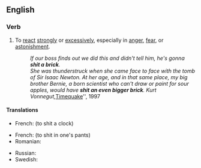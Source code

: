==English==

===Verb===
{{en-verb|head=[[shit]] [[a]] [[brick]]|shits a brick|shitting a brick|'''shit a brick''' ''or'' '''[[shat a brick]]''' ''or'' '''[[shitted a brick]]'''|'''shit a brick''' ''or'' '''[[shitted a brick]]''' ''or'' '''[[shat a brick]]'''}}

# {{context|idiomatic|vulgar}} To [[react]] [[strongly]] or [[excessively]], especially in [[anger]], [[fear]], or [[astonishment]].
#: ''If our boss finds out we did this and didn't tell him, he's gonna '''shit a brick'''.''
#: ''She was thunderstruck when she came face to face with the tomb of Sir Isaac Newton. At her age, and in that same place, my big brother Bernie, a born scientist who can't draw or paint for sour apples, would have '''shit an even bigger brick'''. Kurt Vonnegut, ''[[:w:Timequake|Timequake]]'', 1997

====Translations====
{{trans-top|To react strongly in anger}}
* French: {{t+|fr|chier une pendule}} (to shit a clock)
{{trans-mid}}
{{trans-bottom}}

{{trans-top|To react strongly in fear}}
* French: {{t+|fr|chier dans son froc}} (to shit in one's pants)
* Romanian: {{t-|ro|a se căca pe el de frică}}
{{trans-mid}}
* Russian: {{t-|ru|обосраться кирпичами|sc=Cyrl}}
* Swedish: {{t-|sv|skita knäck}}
{{trans-bottom}}